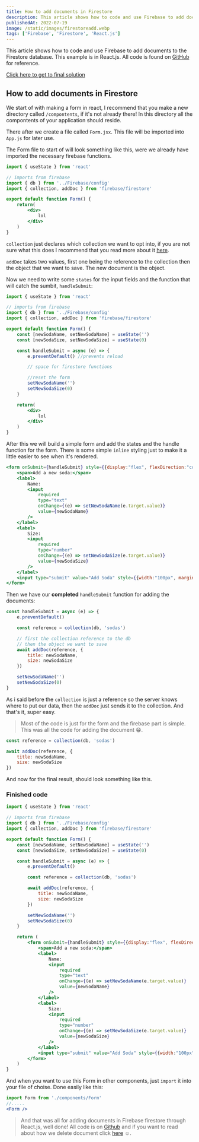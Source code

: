 ```yaml
---
title: How to add documents in Firestore
description: This article shows how to code and use Firebase to add documents to the Firestore database.
publishedAt: 2022-07-19
image: /static/images/firestoreadd.webp
tags: ['Firebase', 'Firestore', 'React.js']
---
```


This article shows how to code and use Firebase to add documents to the Firestore database. This example is in React.js. All code is found on [GitHub](https://github.com/call-n/example-firebase) for reference.

[Click here to get to final solution](#finished-code)

## How to add documents in Firestore

We start of with making a form in react, I recommend that you make a new directory called `/compontents`, if it's not already there! In this directory all the compontents of your application should reside.

There after we create a file called `Form.jsx`. This file will be imported into `App.js` for later use. 

The Form file to start of will look something like this, were we already have imported the necessary firebase functions.

```jsx:/src/components/Form.jsx
import { useState } from 'react'

// imports from firebase
import { db } from '../Firebase/config'
import { collection, addDoc } from 'firebase/firestore'

export default function Form() {
    return(
        <div>
            lol
        </div>
    )
}
```

`collection` just declares which collection we want to opt into, if you are not sure what this does I recommend that you read more about it [here](https://calo.dev/blog/firebase-database-fetch).

`addDoc` takes two values, first one being the reference to the collection then the object that we want to save. The new document is the object.

Now we need to write some `states` for the input fields and the function that will catch the sumbit, `handleSubmit`:

```jsx
import { useState } from 'react'

// imports from firebase
import { db } from '../Firebase/config'
import { collection, addDoc } from 'firebase/firestore'

export default function Form() {
    const [newSodaName, setNewSodaName] = useState('') 
    const [newSodaSize, setNewSodaSize] = useState(0)

    const handleSubmit = async (e) => {
        e.preventDefault() //prevents reload

        // space for firestore functions

        //reset the form
        setNewSodaName('')
        setNewSodaSize(0)
    }

    return(
        <div>
            lol
        </div>
    )
}
```

After this we will build a simple form and add the states and the handle function for the form. There is some simple `inline` styling just to make it a little easier to see when it's rendered.

```jsx
<form onSubmit={handleSubmit} style={{display:"flex", flexDirection:"column"}}>
    <span>Add a new soda:</span>
    <label>
        Name:
        <input 
            required
            type="text"
            onChange={(e) => setNewSodaName(e.target.value)}
            value={newSodaName}
        />
    </label>
    <label>
        Size:
        <input 
            required
            type="number"
            onChange={(e) => setNewSodaSize(e.target.value)}
            value={newSodaSize}
        />
    </label>
    <input type="submit" value="Add Soda" style={{width:"100px", marginTop:"10px"}}/>
</form>
```

Then we have our **completed** `handleSubmit` function for adding the documents:

```jsx
const handleSubmit = async (e) => {
    e.preventDefault()

    const reference = collection(db, 'sodas')

    // first the collection reference to the db 
    // then the object we want to save
    await addDoc(reference, {
        title: newSodaName,
        size: newSodaSize
    })

    setNewSodaName('')
    setNewSodaSize(0)
}
```

As i said before the `collection` is just a reference so the server knows where to put our data, then the `addDoc` just sends it to the collection. And that's it, super easy.

> Most of the code is just for the form and the firebase part is simple. This was all the code for adding the document 😁.

```jsx
const reference = collection(db, 'sodas')

await addDoc(reference, {
    title: newSodaName,
    size: newSodaSize
})
```

And now for the final result, should look something like this.

### Finished code

```jsx:/src/components/Form.jsx
import { useState } from 'react'

// imports from firebase
import { db } from '../Firebase/config'
import { collection, addDoc } from 'firebase/firestore'

export default function Form() {
    const [newSodaName, setNewSodaName] = useState('')
    const [newSodaSize, setNewSodaSize] = useState(0)

    const handleSubmit = async (e) => {
        e.preventDefault()

        const reference = collection(db, 'sodas')

        await addDoc(reference, {
            title: newSodaName,
            size: newSodaSize
        })

        setNewSodaName('')
        setNewSodaSize(0)
    }

    return (
        <form onSubmit={handleSubmit} style={{display:"flex", flexDirection:"column"}}>
            <span>Add a new soda:</span>
            <label>
                Name:
                <input 
                    required
                    type="text"
                    onChange={(e) => setNewSodaName(e.target.value)}
                    value={newSodaName}
                />
            </label>
            <label>
                Size:
                <input 
                    required
                    type="number"
                    onChange={(e) => setNewSodaSize(e.target.value)}
                    value={newSodaSize}
                />
            </label>
            <input type="submit" value="Add Soda" style={{width:"100px", marginTop:"10px"}}/>
        </form>
    )
}
```

And when you want to use this Form in other components, just `import` it into your file of choise. Done easily like this:

```jsx
import Form from './components/Form'
//.....
<Form />
```

> And that was all for adding documents in Firebase firestore through React.js, well done! All code is on [Github](https://github.com/call-n/example-firebase) and if you want to read about how we delete document click [here](https://calo.dev/blog/delete-docs-firestore) ☺️.